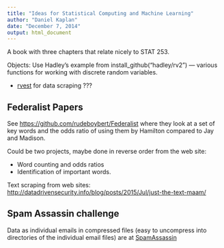 ```yaml
---
title: "Ideas for Statistical Computing and Machine Learning"
author: "Daniel Kaplan"
date: "December 7, 2014"
output: html_document
---
```


A book with three chapters that relate nicely to STAT 253.

Objects: Use Hadley's example from install_github("hadley/rv2") --- various functions for working with discrete random variables.

* [rvest](https://github.com/hadley/rvest) for data scraping ???

## Federalist Papers

See <https://github.com/rudeboybert/Federalist> where they look at a set of key words and the odds ratio of using them by Hamilton compared to Jay and Madison.

Could be two projects, maybe done in reverse order from the web site:

* Word counting and odds ratios
* Identification of important words.


Text scraping from web sites: <http://datadrivensecurity.info/blog/posts/2015/Jul/just-the-text-maam/>

## Spam Assassin challenge

Data as individual emails in compressed files (easy to uncompress into directories of the individual email files) are at [SpamAssassin](https://spamassassin.apache.org/publiccorpus/)
